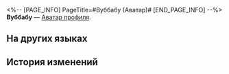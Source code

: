 <%-- [PAGE_INFO]
PageTitle=#Вуббабу (Аватар)#
[END_PAGE_INFO] --%>
{{Предмет Инфобокс
|Название    = Вуббабу
|id          = 202001
|Изображение = Аватар Вуббабу.png
|Тип         = Аватар профиля
|Инвентарь   = 
|Редкость    = 4
|Эффект      = 
|Описание    = Поскольку звёздные духи содержатся Отделом экологии, потребовалось много усилий, чтобы научить Вуббабу смотреть в камеру.
|Источник1   = [[Аватар за прохождение миссии «Заупокойная месса».]]
}}
{{Описание|''«Вот, посмотри сюда. Ву-ву-ву. Ву-ву-ву-ву? Понимаешь?»''}}
'''Вуббабу''' — [[Аватар профиля]].

==На других языках==
{{На других языках
|en   = Wubbaboo
|zhs  = 呜呜伯
|zht  = 嗚嗚伯
|ja   = ウーウーボ
|ko   = 울보 유령
|es   = Buabuabó
|fr   = Wubbabou
|ru   = Вуббабу
|th   = Wubbaboo
|vi   = Wubbaboo
|de   = Wubbaboo
|id   = Wubbaboo
|pt   = Wubbaboo
}}

==История изменений==
{{История изменений|3.5}}